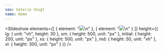 ```yaml
---
seo: Valerie Voigt
name: Home
---
```


<Slideshow
  elements={[
    { element: "![](/uploads/15_DSC_9014.jpg)\n" },
    { element: "![](/uploads/16_DSC_9069.jpg)\n" }
  ]}
  height={{
    lg: { unit: "vh", height: 30 },
    sm: { height: 500, unit: "px" },
    initial: { height: 200, unit: "px" },
    xs: { height: 500, unit: "px" },
    md: { height: 50, unit: "vh" },
    xl: { height: 300, unit: "px" }
  }}
/>
